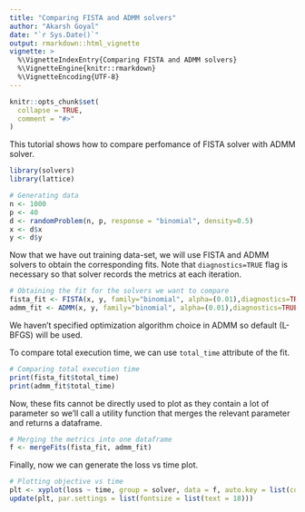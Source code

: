 ```yaml
---
title: "Comparing FISTA and ADMM solvers"
author: "Akarsh Goyal"
date: "`r Sys.Date()`"
output: rmarkdown::html_vignette
vignette: >
  %\VignetteIndexEntry{Comparing FISTA and ADMM solvers}
  %\VignetteEngine{knitr::rmarkdown}
  %\VignetteEncoding{UTF-8}
---
```


```r
knitr::opts_chunk$set(
  collapse = TRUE,
  comment = "#>"
)
```

This tutorial shows how to compare perfomance of FISTA solver 
with ADMM solver.


```r
library(solvers)
library(lattice)
```

```r
# Generating data
n <- 1000
p <- 40
d <- randomProblem(n, p, response = "binomial", density=0.5)
x <- d$x
y <- d$y
```
Now that we have out training data-set, we will use FISTA and 
ADMM solvers to obtain the corresponding fits. Note that 
`diagnostics=TRUE` flag is necessary so that solver records 
the metrics at each iteration.

```r
# Obtaining the fit for the solvers we want to compare
fista_fit <- FISTA(x, y, family="binomial", alpha=(0.01),diagnostics=TRUE)
admm_fit <- ADMM(x, y, family="binomial", alpha=(0.01),diagnostics=TRUE)
```
We haven't specified optimization algorithm choice in ADMM 
so default (L-BFGS) will be used.   

To compare total execution time, we can use `total_time` attribute of the fit.

```r
# Comparing total execution time
print(fista_fit$total_time)
print(admm_fit$total_time)
```

Now, these fits cannot be directly used to plot as 
they contain a lot of parameter so we'll call a utility 
function that merges the relevant parameter and returns 
a dataframe.

```r
# Merging the metrics into one dataframe
f <- mergeFits(fista_fit, admm_fit)
```
Finally, now we can generate the loss vs time plot.

```r
# Plotting objective vs time
plt <- xyplot(loss ~ time, group = solver, data = f, auto.key = list(corner = c(0.9, 0.9)), type = "l")
update(plt, par.settings = list(fontsize = list(text = 18)))
```

